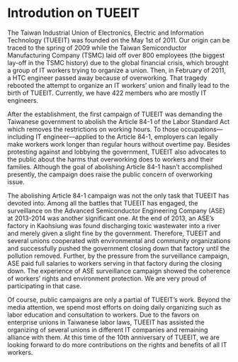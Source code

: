 # Introdution on TUEEIT

The Taiwan Industrial Union of Electronics, Electric and Information Technology (TUEEIT) was founded on the May 1st of 2011. Our origin can be traced to the spring of 2009 while the Taiwan Semiconductor Manufacturing Company (TSMC) laid off over 800 employees (the biggest lay-off in the TSMC history) due to the global financial crisis, which brought a group of IT workers trying to organize a union. Then, in February of 2011, a HTC engineer passed away because of overworking. That tragedy rebooted the attempt to organize an IT workers’ union and finally lead to the birth of TUEEIT. Currently, we have 422 members who are mostly IT engineers.

After the establishment, the first campaign of TUEEIT was demanding the Taiwanese government to abolish the Article 84-1 of the Labor Standard Act which removes the restrictions on working hours. To those occupations—including IT engineer—applied to the Article 84-1, employers can legally make workers work longer than regular hours without overtime pay. Besides protesting against and lobbying the government, TUEEIT also advocates to the public about the harms that overworking does to workers and their families. Although the goal of abolishing Article 84-1 hasn’t accomplished presently, the campaign does raise the public concern of overworking issue.

The abolishing Article 84-1 campaign was not the only task that TUEEIT has devoted into. Among all the battles that TUEEIT has engaged, the surveillance on the Advanced Semiconductor Engineering Company (ASE) at 2013-2014 was another significant one. At the end of 2013, an ASE’s factory in Kaohsiung was found discharging toxic wastewater into a river and merely given a slight fine by the government. Therefore, TUEEIT and several unions cooperated with environmental and community organizations and successfully pushed the government closing down that factory until the pollution removed. Further, by the pressure from the surveillance campaign, ASE paid full salaries to workers serving in that factory during the closing down. The experience of ASE surveillance campaign showed the coherence of workers’ rights and environment protection. We are very proud of participating in that case.

Of course, public campaigns are only a partial of TUEEIT’s work. Beyond the media attention, we spend most efforts on doing daily organizing such as labor education and consultation to workers. Due to the favors on enterprise unions in Taiwanese labor laws, TUEEIT has assisted the organizing of several unions in different IT companies and remaining alliance with them. At this time of the 10th anniversary of TUEEIT, we are looking forward to do more contributions on the rights and benefits of all IT workers.

